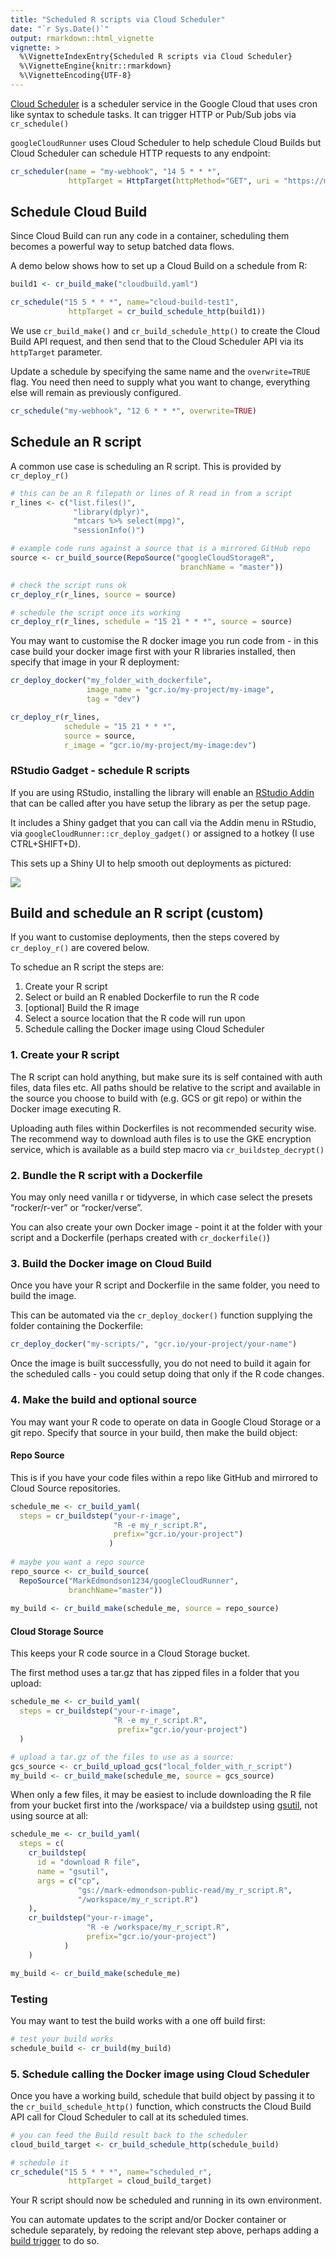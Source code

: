 ```yaml
---
title: "Scheduled R scripts via Cloud Scheduler"
date: "`r Sys.Date()`"
output: rmarkdown::html_vignette
vignette: >
  %\VignetteIndexEntry{Scheduled R scripts via Cloud Scheduler}
  %\VignetteEngine{knitr::rmarkdown}
  %\VignetteEncoding{UTF-8}
---
```


[Cloud Scheduler](https://cloud.google.com/scheduler/) is a scheduler service in the Google Cloud that uses cron like syntax to schedule tasks.  It can trigger HTTP or Pub/Sub jobs via `cr_schedule()`

`googleCloudRunner` uses Cloud Scheduler to help schedule Cloud Builds but Cloud Scheduler can schedule HTTP requests to any endpoint:

```r
cr_scheduler(name = "my-webhook", "14 5 * * *", 
             httpTarget = HttpTarget(httpMethod="GET", uri = "https://mywebhook.com"))
```

## Schedule Cloud Build

Since Cloud Build can run any code in a container, scheduling them becomes a powerful way to setup batched data flows.    

A demo below shows how to set up a Cloud Build on a schedule from R:

```r
build1 <- cr_build_make("cloudbuild.yaml")

cr_schedule("15 5 * * *", name="cloud-build-test1",
             httpTarget = cr_build_schedule_http(build1))
```

We use `cr_build_make()` and `cr_build_schedule_http()` to create the Cloud Build API request, and then send that to the Cloud Scheduler API via its `httpTarget` parameter.

Update a schedule by specifying the same name and the `overwrite=TRUE` flag.  You need then need to supply what you want to change, everything else will remain as previously configured.

```r
cr_schedule("my-webhook", "12 6 * * *", overwrite=TRUE)
```

## Schedule an R script

A common use case is scheduling an R script.  This is provided by `cr_deploy_r()`

```r
# this can be an R filepath or lines of R read in from a script
r_lines <- c("list.files()",
              "library(dplyr)",
              "mtcars %>% select(mpg)",
              "sessionInfo()")

# example code runs against a source that is a mirrored GitHub repo
source <- cr_build_source(RepoSource("googleCloudStorageR",
                                      branchName = "master"))

# check the script runs ok
cr_deploy_r(r_lines, source = source)

# schedule the script once its working
cr_deploy_r(r_lines, schedule = "15 21 * * *", source = source)
```

You may want to customise the R docker image you run code from - in this case build your docker image first with your R libraries installed, then specify that image in your R deployment:

```r
cr_deploy_docker("my_folder_with_dockerfile", 
                 image_name = "gcr.io/my-project/my-image",
                 tag = "dev")

cr_deploy_r(r_lines, 
            schedule = "15 21 * * *", 
            source = source,
            r_image = "gcr.io/my-project/my-image:dev")
```

### RStudio Gadget - schedule R scripts

If you are using RStudio, installing the library will enable an [RStudio Addin](https://rstudio.github.io/rstudioaddins/) that can be called after you have setup the library as per the setup page. 

It includes a Shiny gadget that you can call via the Addin menu in RStudio, via `googleCloudRunner::cr_deploy_gadget()` or assigned to a hotkey (I use CTRL+SHIFT+D).

This sets up a Shiny UI to help smooth out deployments as pictured:

![](gadget_r.png)

## Build and schedule an R script (custom)

If you want to customise deployments, then the steps covered by `cr_deploy_r()` are covered below.

To schedue an R script the steps are:

1. Create your R script 
2. Select or build an R enabled Dockerfile to run the R code
3. [optional] Build the R image
4. Select a source location that the R code will run upon
5. Schedule calling the Docker image using Cloud Scheduler

### 1. Create your R script

The R script can hold anything, but make sure its is self contained with auth files, data files etc.  All paths should be relative to the script and available in the source you choose to build with (e.g. GCS or git repo) or within the Docker image executing R. 

Uploading auth files within Dockerfiles is not recommended security wise. The recommend way to download auth files is to use the GKE encryption service, which is available as a build step macro via `cr_buildstep_decrypt()`

### 2. Bundle the R script with a Dockerfile

You may only need vanilla r or tidyverse, in which case select the presets "rocker/r-ver" or "rocker/verse".

You can also create your own Docker image - point it at the folder with your script and a Dockerfile (perhaps created with `cr_dockerfile()`)

### 3. Build the Docker image on Cloud Build

Once you have your R script and Dockerfile in the same folder, you need to build the image.

This can be automated via the `cr_deploy_docker()` function supplying the folder containing the Dockerfile:

```r
cr_deploy_docker("my-scripts/", "gcr.io/your-project/your-name")
```

Once the image is built successfully, you do not need to build it again for the scheduled calls - you could setup doing that only if the R code changes.  

### 4. Make the build and optional source

You may want your R code to operate on data in Google Cloud Storage or a git repo.  Specify that source in your build, then make the build object:

#### Repo Source

This is if you have your code files within a repo like GitHub and mirrored to Cloud Source repositories.

```r
schedule_me <- cr_build_yaml(
  steps = cr_buildstep("your-r-image", 
                       "R -e my_r_script.R",
                       prefix="gcr.io/your-project")
                      )
                         
# maybe you want a repo source
repo_source <- cr_build_source(
  RepoSource("MarkEdmondson1234/googleCloudRunner",
             branchName="master"))
             
my_build <- cr_build_make(schedule_me, source = repo_source)
```

#### Cloud Storage Source

This keeps your R code source in a Cloud Storage bucket.

The first method uses a tar.gz that has zipped files in a folder that you upload:

```r
schedule_me <- cr_build_yaml(
  steps = cr_buildstep("your-r-image", 
                       "R -e my_r_script.R",
                        prefix="gcr.io/your-project")
  )

# upload a tar.gz of the files to use as a source:
gcs_source <- cr_build_upload_gcs("local_folder_with_r_script")
my_build <- cr_build_make(schedule_me, source = gcs_source)
```

When only a few files, it may be easiest to include downloading the R file from your bucket first into the /workspace/ via a buildstep using [gsutil](https://cloud.google.com/storage/docs/gsutil), not using source at all:

```r
schedule_me <- cr_build_yaml(
  steps = c(
    cr_buildstep(
      id = "download R file",
      name = "gsutil",
      args = c("cp",
               "gs://mark-edmondson-public-read/my_r_script.R",
               "/workspace/my_r_script.R")
    ),
    cr_buildstep("your-r-image", 
                 "R -e /workspace/my_r_script.R",
                 prefix="gcr.io/your-project")
            )
    )

my_build <- cr_build_make(schedule_me)
```

### Testing

You may want to test the build works with a one off build first:

```r
# test your build works
schedule_build <- cr_build(my_build)
```

### 5. Schedule calling the Docker image using Cloud Scheduler

Once you have a working build, schedule that build object by passing it to the `cr_build_schedule_http()` function, which constructs the Cloud Build API call for Cloud Scheduler to call at its scheduled times.

```r
# you can feed the Build result back to the scheduler
cloud_build_target <- cr_build_schedule_http(schedule_build)

# schedule it
cr_schedule("15 5 * * *", name="scheduled_r",
             httpTarget = cloud_build_target)

```

Your R script should now be scheduled and running in its own environment.

You can automate updates to the script and/or Docker container or schedule separately, by redoing the relevant step above, perhaps adding a [build trigger](https://code.markedmondson.me/googleCloudRunner/articles/cloudbuild.html#build-triggers) to do so. 

